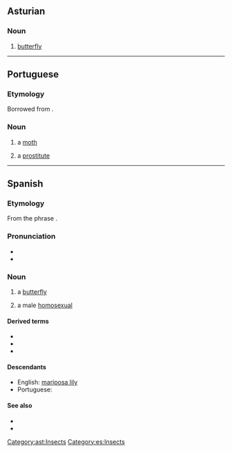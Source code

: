 {{also|Mariposa}}
==Asturian==

===Noun===
{{ast-noun|f|mariposes}}

# [[butterfly]]

[[Category:ast:Insects]]

----

==Portuguese==

===Etymology===
Borrowed from {{bor|pt|es|mariposa}}.

===Noun===
{{pt-noun|f|s}}

# a [[moth]]
# {{lb|pt|slang}} a [[prostitute]]

----

==Spanish==

===Etymology===
From the phrase {{m|es|[[María]] [[posar|pósa]]te||Mary, alight!}}.

===Pronunciation===
* {{IPA|/mariˈposa/|lang=es}}
* {{hyphenation|ma|ri|po|sa|lang=es}}

===Noun===
{{es-noun|f}}

# a [[butterfly]]
# {{lb|es|slang}} a male [[homosexual]]

====Derived terms====
* {{l|es|cazamariposas}}
* {{l|es|mariposario}}
* {{l|es|mariposero}}

====Descendants====
* English: [[mariposa lily]]
* Portuguese: {{l|pt|mariposa}}

====See also====
* {{l|es|oruga|g=f}}
* {{l|es|polilla|g=f}}

[[Category:es:Insects]]